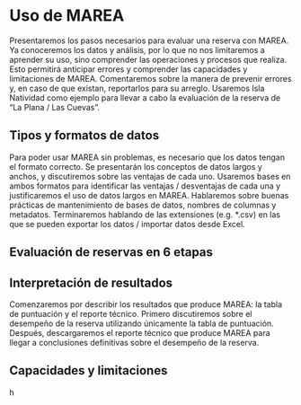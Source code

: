 # Uso de MAREA

Presentaremos los pasos necesarios para evaluar una reserva con MAREA. Ya conoceremos los datos y análisis, por lo que no nos limitaremos a aprender su uso, sino comprender las operaciones y procesos que realiza. Esto permitirá anticipar errores y comprender las capacidades y limitaciones de MAREA. Comentaremos sobre la manera de prevenir errores y, en caso de que existan, reportarlos para su arreglo. Usaremos Isla Natividad como ejemplo para llevar a cabo la evaluación de la reserva de “La Plana / Las Cuevas”.

## Tipos y formatos de datos

Para poder usar MAREA sin problemas, es necesario que los datos tengan el formato correcto. Se presentarán los conceptos de datos largos y anchos, y discutiremos sobre las ventajas de cada uno. Usaremos bases en ambos formatos para identificar las ventajas / desventajas de cada una y justificaremos el uso de datos largos en MAREA. Hablaremos sobre buenas prácticas de mantenimiento de bases de datos, nombres de columnas y metadatos. Terminaremos hablando de las extensiones (e.g. *.csv) en las que se pueden exportar los datos / importar datos desde Excel.

## Evaluación de reservas en 6 etapas

## Interpretación de resultados

Comenzaremos por describir los resultados que produce MAREA: la tabla de puntuación y el reporte técnico. Primero discutiremos sobre el desempeño de la reserva utilizando únicamente la tabla de puntuación. Después, descargaremos el reporte técnico que produce MAREA para llegar a conclusiones definitivas sobre el desempeño de la reserva.

## Capacidades y limitaciones

h